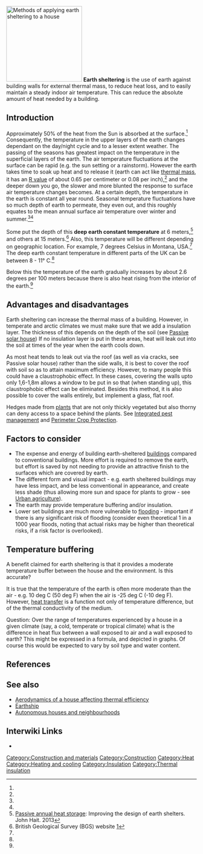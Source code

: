 [[File:Earth sheltering.png|thumb|right|200px|Methods of applying earth sheltering to a house]]
'''Earth sheltering''' is the use of earth against building walls for external thermal mass, to reduce heat loss, and to easily maintain a steady indoor air temperature. This can reduce the absolute amount of heat needed by a building. 

==Introduction==
Approximately 50% of the heat from the Sun is absorbed at the surface.<ref name=BSGwebsite /> Consequently, the temperature in the upper layers of the earth changes dependant on the day/night cycle and to a lesser extent weather. The passing of the seasons has greatest impact on the temperature in the superficial layers of the earth. The air temperature fluctuations at the surface can be rapid (e.g. the sun setting or a rainstorm). However the earth takes time to soak up heat and to release it (earth can act like [[thermal mass]], it has an [[R value]] of about 0.65 per centimeter or 0.08 per inch),<ref name=Hait2013 /> and the deeper down you go, the slower and more blunted the response to surface air temperature changes becomes. At a certain depth, the temperature in the earth is constant all year round. Seasonal temperature fluctuations have so much depth of earth to permeate, they even out, and this roughly equates to the mean annual surface air temperature over winter and summer.<ref name=BSGwebsite /><ref name=Hait2013 />

Some put the depth of this '''deep earth constant temperature''' at 6 meters,<ref name=Hait2013>[[Passive annual heat storage]]: Improving the design of earth shelters. John Hait. 2013</ref> and others at 15 meters.<ref name=BSGwebsite>British Geological Survey (BGS) website [http://www.bgs.ac.uk/reference/gshp/gshp_report.html]</ref> Also, this temperature will be different depending on geographic location. For example, 7 degrees Celsius in Montana, USA.<ref name=Hait2013 /> The deep earth constant temperature in different parts of the UK can be between 8 - 11° C.<ref name=BSGwebsite />

Below this the temperature of the earth gradually increases by about 2.6 degrees per 100 meters because there is also heat rising from the interior of the earth.<ref name=BSGwebsite />

==Advantages and disadvantages==
Earth sheltering can increase the thermal mass of a building. However, in temperate and arctic climates we must make sure that we add a insulation layer. The thickness of this depends on the depth of the soil (see [[Passive solar house]]) If no insulation layer is put in these areas, heat will leak out into the soil at times of the year when the earth cools down.

As most heat tends to leak out via the roof (as well as via cracks, see Passive solar house) rather than the side walls, it is best to cover the roof with soil so as to attain maximum efficiency. However, to many people this could have a claustrophobic effect. In these cases, covering the walls upto only 1,6-1,8m allows a window to be put in so that (when standing up), this claustrophobic effect can be eliminated. Besides this method, it is also possible to cover the walls entirely, but implement a glass, flat roof.

Hedges made from [[plants]] that are not only thickly vegetated but also thorny can deny access to a space behind the plants. See [[Integrated pest management]] and [[Perimeter Crop Protection]].

== Factors to consider ==
* The expense and energy of building earth-sheltered [[buildings]] compared to conventional buildings. More effort is required to remove the earth, but effort is saved by not needing to provide an attractive finish to the surfaces which are covered by earth.
* The different form and visual impact - e.g. earth sheltered buildings may have less impact, and be less conventional in appearance, and create less shade (thus allowing more sun and space for plants to grow - see [[Urban agriculture]]).
* The earth may provide temperature buffering and/or insulation. 
* Lower set buildings are much more vulnerable to [[flooding]] - important if there is any significant risk of flooding (consider even theoretical 1 in a 1000 year floods, noting that actual risks may be higher than theoretical risks, if a risk factor is overlooked).

== Temperature buffering ==
A benefit claimed for earth sheltering is that it provides a moderate temperature buffer between the house and the environment. Is this accurate?

It is true that the temperature of the earth is often more moderate than the air - e.g. 10 deg C (50 deg F) when the air is -25 deg C (-10 deg F). However, [[heat transfer]]{{w|heat transfer}} is a function not only of temperature difference, but of the thermal conductivity of the medium.

Question: Over the range of temperatures experienced by a house in a given climate (say, a cold, temperate or tropical climate) what is the difference in heat flux between a wall exposed to air and a wall exposed to earth? This might be expressed in a formula, and depicted in graphs.{{sp}} Of course this would be expected to vary by soil type and water content.

==References==
{{reflist}}

==See also==
*[[Passive solar house|Aerodynamics of a house affecting thermal efficiency]]
*[[Earthship]]
*[[Autonomous houses and neighbourhoods]]

==Interwiki Links==
* {{W|Earth sheltering}}

[[Category:Construction and materials]]
[[Category:Construction]]
[[Category:Heat]]
[[Category:Heating and cooling]]
[[Category:Insulation]]
[[Category:Thermal insulation]]